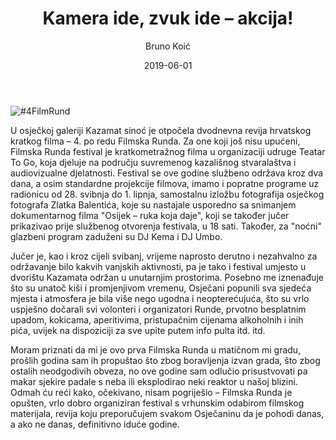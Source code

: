 ﻿---
title: "Kamera ide, zvuk ide – akcija!"
date: 2019-06-01
slug: cetvrta-filmska-runda
author: Bruno Koić
published: true
description: U Osijeku je sinoć započela 4. Filmska Runda
color: #8e1a1a 
---
![#4FilmRund](./4filmska-runda.jpg)


U osječkoj galeriji Kazamat sinoć je otpočela dvodnevna revija hrvatskog kratkog filma – 4. po redu Filmska Runda.
Za one koji još nisu upućeni, Filmska Runda festival je kratkometražnog filma u organizaciji udruge Teatar To Go, koja djeluje na području suvremenog kazališnog stvaralaštva i audiovizualne djelatnosti. Festival se ove godine službeno održava kroz dva dana, a osim standardne projekcije filmova, imamo i popratne programe uz radionicu od 28. svibnja do 1. lipnja, samostalnu izložbu fotografija osječkog fotografa Zlatka Balentića, koje su nastajale usporedno sa snimanjem dokumentarnog filma "Osijek – ruka koja daje", koji se također jučer prikazivao prije službenog otvorenja festivala, u 18 sati. Također, za "noćni" glazbeni program zaduženi su DJ Kema i DJ Umbo.

Jučer je, kao i kroz cijeli svibanj, vrijeme naprosto derutno i nezahvalno za održavanje bilo kakvih vanjskih aktivnosti, pa je tako i festival umjesto u dvorištu Kazamata održan u unutarnjim prostorima. Posebno me iznenađuje što su unatoč kiši i promjenjivom vremenu, Osječani popunili sva sjedeća mjesta i atmosfera je bila više nego ugodna i neopterećujuća, što su vrlo uspješno dočarali svi volonteri i organizatori Runde, prvotno besplatnim upadom, kokicama, aperitivima, pristupačnim cijenama alkoholnih i inih pića, uvijek na dispoziciji za sve upite putem info pulta itd. itd.

Moram priznati da mi je ovo prva Filmska Runda u matičnom mi gradu, prošlih godina sam ih propuštao što zbog boravljenja izvan grada, što zbog ostalih neodgodivih obveza, no ove godine sam odlučio prisustvovati pa makar sjekire padale s neba ili eksplodirao neki reaktor u našoj blizini. Odmah ću reći kako, očekivano, nisam pogriješio – Filmska Runda je opušten, vrlo dobro organiziran festival s vrhunskim odabirom filmskog materijala, revija koju preporučujem svakom Osječaninu da je pohodi danas, a ako ne danas, definitivno iduće godine.